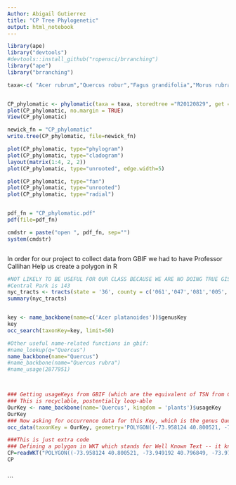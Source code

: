 ```yaml
---
Author: Abigail Gutierrez
title: "CP Tree Phylogenetic"
output: html_notebook
---
```

```r
library(ape)
library("devtools")
#devtools::install_github("ropensci/brranching")
library("ape")
library("brranching")
```


```r
taxa<-c( "Acer rubrum","Quercus robur","Fagus grandifolia","Morus rubra","Fraxinus excelsior", "Ulmus americana", "Carpinus betulus", "Quercus rubra", "Ilex opaca", "Magnolia x soulangiana", "Larix decidua", "Carpinus caroliniana", "Quercus acutissima", "Tilia x europaea", "Larix laricina", "Quercus coccinea", "Quercus cerris","Tilia americana","Acer platanoides", "Ginkgo biloba", "Platanus occidentalis","Pinus sylvestris", "Fraxinus pennsylvanica", "Cladastris kentuckea", "Amelanchier canadensis", "Eucommia ulmoides", "Phellodendron amurense", "Carya ovata", "Crataegus", "Cedrus atlantica", "Crataefus hawthorn", "Oxydendron arboreum", "Acer campestre", "Pinus nigra", "Magnolia grandiflora", "Pinus wallichiana", "Prunus serotina", "Magnolia stellata", "Gleditsia triacanthos", "Robinia pseudoacacia", "Liquidambar styraciflua", "Aesculus hippocastanum", "Quercus velutina", "Acer pseudoplatanus", "Stewartia pseudocamellia", "Nyssa sylvatica", "Liriodendron tulipifera", "Syringa reticulata", "Juglans nigra", "Corylus colurna", "Zelkova serrata", "Cedrus libani", "Prunus subhirtella", "Circidiphyllum japonicum", "Chionanthus retusus", "Fraxinus americana", "Cornus kousa", "Picea pungens", "Morus alba", "Pinus flexilis", "Taxodium distichum", "Quercus phellos", "Celtis occidentalis", "Acer platanoides", "Cornus mas", "Ulmus glabra", "Quercus rubra", "Picea abies","Malus floribunda", "Ulmus procera", "Fagus sylvatica", "Maclura pomifera", "Lagerstroemia indica", "Prunus serrulata", "Parrotia persica", "Metasequoia glyptostroboides","Acer saccharum", "Quercus palustris", "Cercis canadensis","Acer rubrum","Pinus strobus") 


CP_phylomatic <- phylomatic(taxa = taxa, storedtree ="R20120829", get = 'POST')
plot(CP_phylomatic, no.margin = TRUE) 
View(CP_phylomatic)

newick_fn = "CP_phylomatic"
write.tree(CP_phylomatic, file=newick_fn)

plot(CP_phylomatic, type="phylogram") 
plot(CP_phylomatic, type="cladogram") 
layout(matrix(1:4, 2, 2))
plot(CP_phylomatic, type="unrooted", edge.width=5) 

plot(CP_phylomatic, type="fan")
plot(CP_phylomatic, type="unrooted")
plot(CP_phylomatic, type="radial") 


pdf_fn = "CP_phylomatic.pdf"
pdf(file=pdf_fn) 

cmdstr = paste("open ", pdf_fn, sep="")
system(cmdstr)



```

In order for our project to collect data from GBIF we had to have Professor Callihan Help us create a polygon in R 
```r
#NOT LIKELY TO BE USEFUL FOR OUR CLASS BECAUSE WE ARE NO DOING TRUE GIS 
#Central Park is 143
nyc_tracts <- tracts(state = '36', county = c('061','047','081','005','085'))
summary(nyc_tracts) 


key <- name_backbone(name=c('Acer platanoides'))$genusKey
key
occ_search(taxonKey=key, limit=50) 

#Other useful name-related functions in gbif:
#name_lookup(q="Quercus")
name_backbone(name="Quercus")
#name_backbone(name="Quercus rubra")
#name_usage(2877951)



### Getting usageKeys from GBIF (which are the equivalent of TSN from Catalog of Life)
### This is recyclable, postentially loop-able
OurKey <- name_backbone(name='Quercus', kingdom = 'plants')$usageKey
OurKey
### Now asking for occurrence data for this Key, which is the genus Quercus which is oak trees
occ_data(taxonKey = OurKey, geometry='POLYGON((-73.958124 40.800521, -73.949192 40.796849, -73.973083 40.76422, -73.981589 40.768175, -73.958124 40.800521))') 

###This is just extra code
### Defining a polygon in WKT which stands for Well Known Text -- it knows these are lat & long
CP=readWKT("POLYGON((-73.958124 40.800521, -73.949192 40.796849, -73.973083 40.76422, -73.981589 40.768175, -73.958124 40.800521))")
CP 



``` 
```



